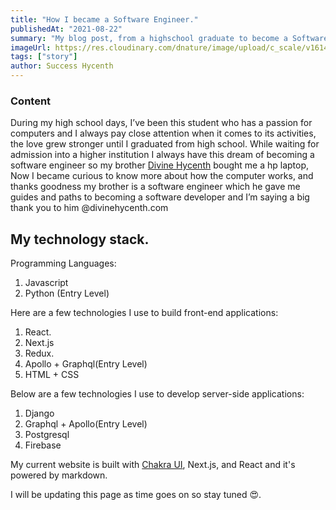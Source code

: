 ```yaml
---
title: "How I became a Software Engineer."
publishedAt: "2021-08-22"
summary: "My blog post, from a highschool graduate to become a Software developer."
imageUrl: https://res.cloudinary.com/dnature/image/upload/c_scale/v1614778253/blog/my-story/journey_xfsmxh.png
tags: ["story"]
author: Success Hycenth
---
```


### Content

During my high school days, I’ve been this student who has a passion for computers and I always pay close attention when it comes to its activities, the love grew stronger until I graduated from high school.
While waiting for admission into a higher institution I always have this dream of becoming a software engineer so my brother [Divine Hycenth](https://www.divinehycenth.com/) bought me a hp laptop, Now I became curious to know more about how the computer works, and thanks goodness my brother is a software engineer which he gave me guides and paths to becoming a software developer and I’m saying a big thank you to him @divinehycenth.com

## My technology stack.

Programming Languages:

1. Javascript
2. Python (Entry Level)

Here are a few technologies I use to build front-end applications:

1. React.
2. Next.js
3. Redux.
4. Apollo + Graphql(Entry Level)
5. HTML + CSS

Below are a few technologies I use to develop server-side applications:

1. Django
2. Graphql + Apollo(Entry Level)
3. Postgresql
4. Firebase

My current website is built with [Chakra UI](https://chakra-ui.com), Next.js,
and React and it's powered by markdown.

I will be updating this page as time goes on so stay tuned 😍.
